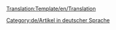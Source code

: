 <noinclude>[[Translation:Template/en/Translation]]</noinclude><noinclude>
</noinclude>
{{en/Ambox| type  = style
| image = en/Translation.png
| text  = <strong>Dieser Artikel wird aus dem Original in englischer Sprache: <includeonly>[{{SERVER}}{{localurl:{{NAMESPACE}}:{{{origen}}}|action=view}} {{{origen}}}]</includeonly>.</strong><br/>
<p style="font-size: 90%">Sie können sie für die Unterstützung bei der [{{SERVER}}{{localurl:{{NAMESPACE}}:{{PAGENAME}}|action=edit}} Ausarbeitung Verbesserungen]. Verwenden Sie das [[en/Wiki/Manual of Style|Manual of Style]] für die ordnungsgemäße Bearbeitung.<br/>
Denken Sie daran, zu entfernen, sobald die Vorlage Artikel wurde korrekt übersetzt.</p>
}}
<includeonly>[[Category:de/Artikel in deutscher Sprache]]</includeonly>